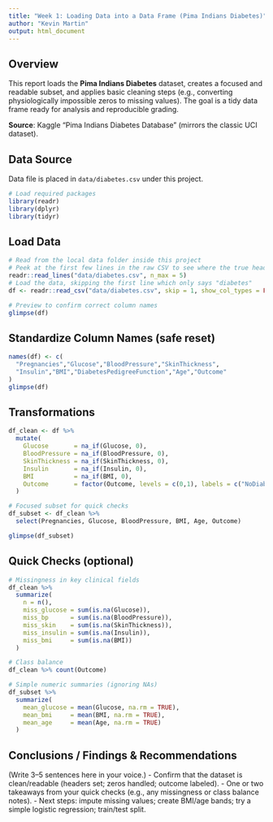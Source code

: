 ```yaml
---
title: "Week 1: Loading Data into a Data Frame (Pima Indians Diabetes)"
author: "Kevin Martin"
output: html_document
---
```


## Overview
This report loads the **Pima Indians Diabetes** dataset, creates a focused and readable subset,
and applies basic cleaning steps (e.g., converting physiologically impossible zeros to missing values).
The goal is a tidy data frame ready for analysis and reproducible grading.

**Source**: Kaggle “Pima Indians Diabetes Database” (mirrors the classic UCI dataset).

## Data Source
Data file is placed in `data/diabetes.csv` under this project.

```r
# Load required packages
library(readr)
library(dplyr)
library(tidyr)
```

## Load Data
```r
# Read from the local data folder inside this project
# Peek at the first few lines in the raw CSV to see where the true header is
readr::read_lines("data/diabetes.csv", n_max = 5)
# Load the data, skipping the first line which only says "diabetes"
df <- readr::read_csv("data/diabetes.csv", skip = 1, show_col_types = FALSE)

# Preview to confirm correct column names
glimpse(df)
```

## Standardize Column Names (safe reset)
```r
names(df) <- c(
  "Pregnancies","Glucose","BloodPressure","SkinThickness",
  "Insulin","BMI","DiabetesPedigreeFunction","Age","Outcome"
)
glimpse(df)
```

## Transformations
```r
df_clean <- df %>%
  mutate(
    Glucose       = na_if(Glucose, 0),
    BloodPressure = na_if(BloodPressure, 0),
    SkinThickness = na_if(SkinThickness, 0),
    Insulin       = na_if(Insulin, 0),
    BMI           = na_if(BMI, 0),
    Outcome       = factor(Outcome, levels = c(0,1), labels = c("NoDiabetes","Diabetes"))
  )

# Focused subset for quick checks
df_subset <- df_clean %>%
  select(Pregnancies, Glucose, BloodPressure, BMI, Age, Outcome)

glimpse(df_subset)
```

## Quick Checks (optional)
```r
# Missingness in key clinical fields
df_clean %>%
  summarize(
    n = n(),
    miss_glucose = sum(is.na(Glucose)),
    miss_bp      = sum(is.na(BloodPressure)),
    miss_skin    = sum(is.na(SkinThickness)),
    miss_insulin = sum(is.na(Insulin)),
    miss_bmi     = sum(is.na(BMI))
  )

# Class balance
df_clean %>% count(Outcome)

# Simple numeric summaries (ignoring NAs)
df_subset %>%
  summarize(
    mean_glucose = mean(Glucose, na.rm = TRUE),
    mean_bmi     = mean(BMI, na.rm = TRUE),
    mean_age     = mean(Age, na.rm = TRUE)
  )
```

## Conclusions / Findings & Recommendations
(Write 3–5 sentences here in your voice.)
- Confirm that the dataset is clean/readable (headers set; zeros handled; outcome labeled).
- One or two takeaways from your quick checks (e.g., any missingness or class balance notes).
- Next steps: impute missing values; create BMI/age bands; try a simple logistic regression; train/test split.

